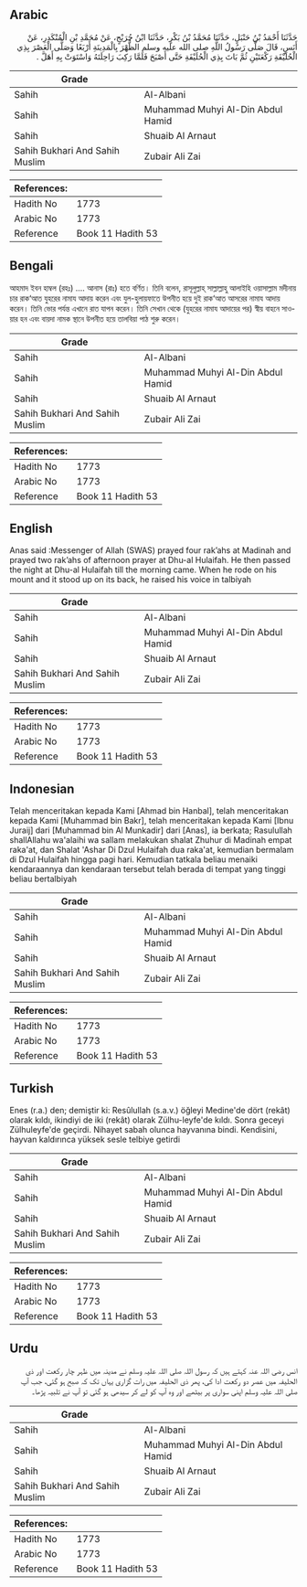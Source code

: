 ## Arabic


<div dir="rtl" lang="ar" style={{fontSize:'larger',backgroundColor:'#f8f9fa',padding:20}}>
حَدَّثَنَا أَحْمَدُ بْنُ حَنْبَلٍ، حَدَّثَنَا مُحَمَّدُ بْنُ بَكْرٍ، حَدَّثَنَا ابْنُ جُرَيْجٍ، عَنْ مُحَمَّدِ بْنِ الْمُنْكَدِرِ، عَنْ أَنَسٍ، قَالَ صَلَّى رَسُولُ اللَّهِ صلى الله عليه وسلم الظُّهْرَ بِالْمَدِينَةِ أَرْبَعًا وَصَلَّى الْعَصْرَ بِذِي الْحُلَيْفَةِ رَكْعَتَيْنِ ثُمَّ بَاتَ بِذِي الْحُلَيْفَةِ حَتَّى أَصْبَحَ فَلَمَّا رَكِبَ رَاحِلَتَهُ وَاسْتَوَتْ بِهِ أَهَلَّ ‏.‏
</div>
<div style={{backgroundColor:'#f8f9fa',padding:20, marginBottom: 10}}><table> <thead> <tr> <th>Grade</th> <th></th> </tr> </thead> <tbody> <tr><td>Sahih</td><td>Al-Albani</td></tr><tr><td>Sahih</td><td>Muhammad Muhyi Al-Din Abdul Hamid</td></tr><tr><td>Sahih</td><td>Shuaib Al Arnaut</td></tr><tr><td>Sahih Bukhari And Sahih Muslim</td><td>Zubair Ali Zai</td></tr></tbody></table><table> <thead> <tr> <th>References:</th> <th></th> </tr> </thead> <tbody><tr><td>Hadith No</td><td>1773</td></tr><tr><td>Arabic No</td><td>1773</td></tr><tr><td>Reference</td><td>Book 11 Hadith 53</td></tr></tbody></table></div>

## Bengali


<div dir="ltr" lang="bn" style={{fontSize:'larger',backgroundColor:'#f8f9fa',padding:20}}>
আহমাদ ইবন হাম্বল (রহঃ) .... আনাস (রাঃ) হতে বর্ণিত। তিনি বলেন, রাসূলুল্লাহ্ সাল্লাল্লাহু আলাইহি ওয়াসাল্লাম মদীনায় চার রাক‘আত যুহরের নামায আদায় করেন এবং যুল-হুলায়ফাতে উপনীত হয়ে দুই রাক‘আত আসরের নামায আদায় করেন। তিনি ভোর পর্যন্ত এখানে রাত যাপন করেন। তিনি সেখান থেকে (যুহরের নামায আদায়ের পর) স্বীয় বাহনে সাওয়ার হন এবং বায়দা নামক স্থানে উপনীত হয়ে তালবিয়া পাঠ শুরু করেন।
</div>
<div style={{backgroundColor:'#f8f9fa',padding:20, marginBottom: 10}}><table> <thead> <tr> <th>Grade</th> <th></th> </tr> </thead> <tbody> <tr><td>Sahih</td><td>Al-Albani</td></tr><tr><td>Sahih</td><td>Muhammad Muhyi Al-Din Abdul Hamid</td></tr><tr><td>Sahih</td><td>Shuaib Al Arnaut</td></tr><tr><td>Sahih Bukhari And Sahih Muslim</td><td>Zubair Ali Zai</td></tr></tbody></table><table> <thead> <tr> <th>References:</th> <th></th> </tr> </thead> <tbody><tr><td>Hadith No</td><td>1773</td></tr><tr><td>Arabic No</td><td>1773</td></tr><tr><td>Reference</td><td>Book 11 Hadith 53</td></tr></tbody></table></div>

## English


<div dir="ltr" lang="en" style={{fontSize:'larger',backgroundColor:'#f8f9fa',padding:20}}>
Anas said :Messenger of Allah (SWAS) prayed four rak’ahs at Madinah and prayed two rak’ahs of afternoon prayer at Dhu-al Hulaifah. He then passed the night at Dhu-al Hulaifah till the morning came. When he rode on his mount and it stood up on its back, he raised his voice in talbiyah
</div>
<div style={{backgroundColor:'#f8f9fa',padding:20, marginBottom: 10}}><table> <thead> <tr> <th>Grade</th> <th></th> </tr> </thead> <tbody> <tr><td>Sahih</td><td>Al-Albani</td></tr><tr><td>Sahih</td><td>Muhammad Muhyi Al-Din Abdul Hamid</td></tr><tr><td>Sahih</td><td>Shuaib Al Arnaut</td></tr><tr><td>Sahih Bukhari And Sahih Muslim</td><td>Zubair Ali Zai</td></tr></tbody></table><table> <thead> <tr> <th>References:</th> <th></th> </tr> </thead> <tbody><tr><td>Hadith No</td><td>1773</td></tr><tr><td>Arabic No</td><td>1773</td></tr><tr><td>Reference</td><td>Book 11 Hadith 53</td></tr></tbody></table></div>

## Indonesian


<div dir="ltr" lang="id" style={{fontSize:'larger',backgroundColor:'#f8f9fa',padding:20}}>
Telah menceritakan kepada Kami [Ahmad bin Hanbal], telah menceritakan kepada Kami [Muhammad bin Bakr], telah menceritakan kepada Kami [Ibnu Juraij] dari [Muhammad bin Al Munkadir] dari [Anas], ia berkata; Rasulullah shallAllahu wa'alaihi wa sallam melakukan shalat Zhuhur di Madinah empat raka'at, dan Shalat 'Ashar Di Dzul Hulaifah dua raka'at, kemudian bermalam di Dzul Hulaifah hingga pagi hari. Kemudian tatkala beliau menaiki kendaraannya dan kendaraan tersebut telah berada di tempat yang tinggi beliau bertalbiyah
</div>
<div style={{backgroundColor:'#f8f9fa',padding:20, marginBottom: 10}}><table> <thead> <tr> <th>Grade</th> <th></th> </tr> </thead> <tbody> <tr><td>Sahih</td><td>Al-Albani</td></tr><tr><td>Sahih</td><td>Muhammad Muhyi Al-Din Abdul Hamid</td></tr><tr><td>Sahih</td><td>Shuaib Al Arnaut</td></tr><tr><td>Sahih Bukhari And Sahih Muslim</td><td>Zubair Ali Zai</td></tr></tbody></table><table> <thead> <tr> <th>References:</th> <th></th> </tr> </thead> <tbody><tr><td>Hadith No</td><td>1773</td></tr><tr><td>Arabic No</td><td>1773</td></tr><tr><td>Reference</td><td>Book 11 Hadith 53</td></tr></tbody></table></div>

## Turkish


<div dir="ltr" lang="tr" style={{fontSize:'larger',backgroundColor:'#f8f9fa',padding:20}}>
Enes (r.a.) den; demiştir ki: Resûlullah (s.a.v.) öğleyi Medine'de dört (rekât) olarak kıldı, ikindiyi de iki (rekât) olarak Zülhu-leyfe'de kıldı. Sonra geceyi Zülhuleyfe'de geçirdi. Nihayet sabah olunca hayvanına bindi. Kendisini, hayvan kaldırınca yüksek sesle telbiye getirdi
</div>
<div style={{backgroundColor:'#f8f9fa',padding:20, marginBottom: 10}}><table> <thead> <tr> <th>Grade</th> <th></th> </tr> </thead> <tbody> <tr><td>Sahih</td><td>Al-Albani</td></tr><tr><td>Sahih</td><td>Muhammad Muhyi Al-Din Abdul Hamid</td></tr><tr><td>Sahih</td><td>Shuaib Al Arnaut</td></tr><tr><td>Sahih Bukhari And Sahih Muslim</td><td>Zubair Ali Zai</td></tr></tbody></table><table> <thead> <tr> <th>References:</th> <th></th> </tr> </thead> <tbody><tr><td>Hadith No</td><td>1773</td></tr><tr><td>Arabic No</td><td>1773</td></tr><tr><td>Reference</td><td>Book 11 Hadith 53</td></tr></tbody></table></div>

## Urdu


<div dir="rtl" lang="ur" style={{fontSize:'larger',backgroundColor:'#f8f9fa',padding:20}}>
انس رضی اللہ عنہ کہتے ہیں کہ رسول اللہ صلی اللہ علیہ وسلم نے مدینہ میں ظہر چار رکعت اور ذی الحلیفہ میں عصر دو رکعت ادا کی، پھر ذی الحلیفہ میں رات گزاری یہاں تک کہ صبح ہو گئی، جب آپ صلی اللہ علیہ وسلم اپنی سواری پر بیٹھے اور وہ آپ کو لے کر سیدھی ہو گئی تو آپ نے تلبیہ پڑھا۔
</div>
<div style={{backgroundColor:'#f8f9fa',padding:20, marginBottom: 10}}><table> <thead> <tr> <th>Grade</th> <th></th> </tr> </thead> <tbody> <tr><td>Sahih</td><td>Al-Albani</td></tr><tr><td>Sahih</td><td>Muhammad Muhyi Al-Din Abdul Hamid</td></tr><tr><td>Sahih</td><td>Shuaib Al Arnaut</td></tr><tr><td>Sahih Bukhari And Sahih Muslim</td><td>Zubair Ali Zai</td></tr></tbody></table><table> <thead> <tr> <th>References:</th> <th></th> </tr> </thead> <tbody><tr><td>Hadith No</td><td>1773</td></tr><tr><td>Arabic No</td><td>1773</td></tr><tr><td>Reference</td><td>Book 11 Hadith 53</td></tr></tbody></table></div>